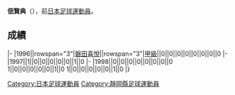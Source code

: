 {{unreferenced|time=2013-07-05T08:59:38+00:00}}
{{Infobox football biography
|name=佃賢典
|image=
|fullname=佃賢典
|birth_date={{Birth date and age|1977|6|28}}
|cityofbirth=[[北海道|北海道]]
|countryofbirth=[[日本|日本]]
|position=[[後衛_(足球)|後衛]]
|currentclub=
|years=1996-1998
|clubs=[[磐田喜悅|磐田喜悅]]
|caps(goals)=
|nationalyears=
|nationalteam=
|nationalcaps(goals)=
}}
'''佃賢典'''（{{Bd|1977年|6月28日||}}），前[[日本|日本]][[足球|足球]][[運動員|運動員]]。

==成績==
{{Football player club statistics 1|YYN}}
{{Football player club statistics 2|JPN|YYN}}
|-
|1996||rowspan="3"|[[磐田喜悅|磐田喜悅]]||rowspan="3"|[[日本職業足球甲級聯賽|甲級]]||0||0||0||0||0||0||0||0
|-
|1997||1||0||0||0||0||0||1||0
|-
|1998||0||0||0||0||0||0||0||0
{{Football player club statistics 3|1|JPN}}1||0||0||0||0||0||1||0
{{Football player club statistics 5}}1||0||0||0||0||0||1||0
|}

{{Japan-footy-bio-stub}}
[[Category:日本足球運動員|Category:日本足球運動員]]
[[Category:靜岡縣足球運動員|Category:靜岡縣足球運動員]]